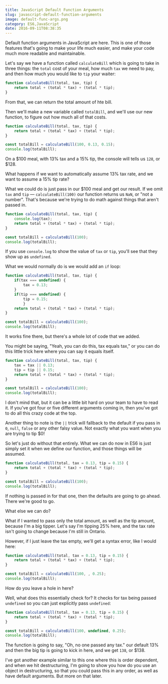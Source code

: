 ```yaml
---
title: JavaScript Default Function Arguments
slug: javascript-default-function-arguments
image: default-func-args.png
category: ES6,JavaScript
date: 2016-09-11T08:38:35
---
```


Default function arguments in JavaScript are here. This is one of those features that's going to make your life much easier, and make your code much more readable and maintainable.

Let's say we have a function called <code>calculateBill</code> which is going to take in three things: the <code>total</code> cost of your meal, how much <code>tax</code> we need to pay, and then how much you would like to <code>tip</code> your waiter:


```js
function calculateBill(total, tax, tip) {
    return total + (total * tax) + (total * tip);
}

```

From that, we can return the total amount of hte bill.

Then we'll make a new variable called <code>totalBill</code>, and we'll use our new function, to figure out how much all of that costs.


```js
function calculateBill(total, tax, tip) {
    return total + (total * tax) + (total * tip);
}

const totalBill = calculateBill(100, 0.13, 0.15);
console.log(totalBill);

```

On a $100 meal, with 13% tax and a 15% tip, the console will tells us <code>128</code>, or $128.

What happens if we want to automatically assume 13% tax rate, and we want to assume a 15% tip rate?

What we could do is just pass in our $100 meal and get our result. If we omit <code>tax</code> and <code>tip</code> — <code>calculateBill(100)</code> our function returns us <code>NaN</code>, or "not a number". That's because we're trying to do math against things that aren't passed in.


```js
function calculateBill(total, tax, tip) {
    console.log(tax);
    return total + (total * tax) + (total * tip);
}

const totalBill = calculateBill(100);
console.log(totalBill);

```

If you use <code>console.log</code> to show the value of <code>tax</code> or <code>tip</code>, you'll see that they show up as <code>undefined</code>.

What we would normally do is we would add an <code>if</code> loop:


```js
function calculateBill(total, tax, tip) {
    if(tax === undefined) {
        tax = 0.13;
    }
    if(tip === undefined) {
        tip = 0.15;
        }
    return total + (total * tax) + (total * tip);
}

const totalBill = calculateBill(100);
console.log(totalBill);

```

It works fine there, but there's a whole lot of code that we added.

You might be saying, "Yeah, you can do this, tax equals tax," or you can do this little trick here where you can say it equals itself.


```js
function calculateBill(total, tax, tip) {
    tax = tax || 0.13;
    tip = tip || 0.15;
    return total + (total * tax) + (total * tip);
}

const totalBill = calculateBill(100);
console.log(totalBill);

```

I don't mind that, but it can be a little bit hard on your team to have to read it. If you've got four or five different arguments coming in, then you've got to do all this crazy code at the top.

Another thing to note is the <code>||</code> trick will fallback to the default if you pass in <code>0</code>, <code>null</code>, <code>false</code> or any other falsy value. Not exactly what you want when you are trying to tip $0!

So let's just do without that entirely. What we can do now in ES6 is just simply set it when we define our function, and those things will be assumed.


```js
function calculateBill(total, tax = 0.13, tip = 0.15) {      
    return total + (total * tax) + (total * tip);
}

const totalBill = calculateBill(100);
console.log(totalBill);

```

If nothing is passed in for that one, then the defaults are going to go ahead. There we're good to go.

What else we can do?

What if I wanted to pass only the total amount, as well as the tip amount, because I'm a big tipper. Let's say I'm tipping 25% here, and the tax rate isn't going to change because I'm still in Ontario.

However, if I just leave the tax empty, we'll get a syntax error, like I would here:


```js
function calculateBill(total, tax = 0.13, tip = 0.15) {      
    return total + (total * tax) + (total * tip);
}

const totalBill = calculateBill(100, , 0.25);
console.log(totalBill);

```

How do you leave a hole in here?

Well, what does this essentially check for? It checks for tax being passed <code>undefined</code> so you can just explicitly pass <code>undefined</code>:


```js
function calculateBill(total, tax = 0.13, tip = 0.15) {      
    return total + (total * tax) + (total * tip);
}

const totalBill = calculateBill(100, undefined, 0.25);
console.log(totalBill);

```

The function is going to say, "Oh, no one passed any tax." our default 13% and then the big tip is going to kick in here, and we get <code>138</code>, or $138.

I've got another example similar to this one where this is order dependent, and when we hit destructuring, I'm going to show you how do you use an object in destructuring, so that you could pass this in any order, as well as have default arguments. But more on that later.